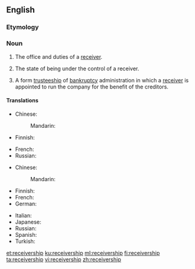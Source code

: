 {{wikipedia}}
==English==

===Etymology===
{{suffix|receiver|ship|lang=en}}

===Noun===
{{en-noun}}

# {{context|legal|lang=en}} The office and duties of a [[receiver]].
# {{context|legal|lang=en}} The state of being under the control of a receiver.
# {{context|legal|business|lang=en}} A form [[trusteeship]] of [[bankruptcy]] administration in which a [[receiver]] is appointed to run the company for the benefit of the creditors.

====Translations====
{{trans-top|The state of being under the control of a receiver}}
* Chinese:
*: Mandarin: {{t-needed|cmn}}
* Finnish: {{t-needed|fi}}
{{trans-mid}}
*French: {{t|fr|mise sous séquestre|f}}
* Russian: {{t-needed|ru}}
{{trans-bottom}}
{{trans-top|trusteeship in bankruptcy}}
* Chinese:
*: Mandarin: {{t-needed|cmn}}
* Finnish: {{t-needed|fi}}
*French: {{t|fr|administration-séquestre|f}}
*German: {{t|de|Konkursverwaltung}}
{{trans-mid}}
* Italian: {{t|it|sequestro}}
*Japanese: {{t+|ja|管財|tr=kanzai}}
* Russian: {{t+|ru|преемственность|f|tr=prejemstvennost'}}
* Spanish: {{t|es|sindicatura}}
* Turkish: {{t|tr|yedieminlik}}
{{trans-bottom}}

[[et:receivership]]
[[ku:receivership]]
[[ml:receivership]]
[[fi:receivership]]
[[ta:receivership]]
[[vi:receivership]]
[[zh:receivership]]